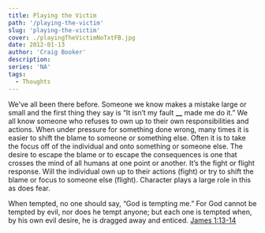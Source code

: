 ```yaml
---
title: Playing the Victim
path: '/playing-the-victim'
slug: 'playing-the-victim'
cover: ./playingTheVictimNoTxtFB.jpg
date: 2012-01-13
author: 'Craig Booker'
description:
series: 'NA'
tags:
  - Thoughts
---
```


We’ve all been there before. Someone we know makes a mistake large or small and the first thing they say is “It isn’t my fault **\_\_** made me do it.” We all know someone who refuses to own up to their own responsibilities and actions. When under pressure for something done wrong, many times it is easier to shift the blame to someone or something else. Often it is to take the focus off of the individual and onto something or someone else. The desire to escape the blame or to escape the consequences is one that crosses the mind of all humans at one point or another. It’s the fight or flight response. Will the individual own up to their actions (fight) or try to shift the blame or focus to someone else (flight). Character plays a large role in this as does fear.

When tempted, no one should say, “God is tempting me.” For God cannot be tempted by evil, nor does he tempt anyone; but each one is tempted when, by his own evil desire, he is dragged away and enticed.
[James 1:13-14](http://bible.us/Jas1.13.NIV84)
